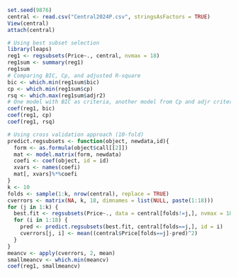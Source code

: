 ```r
set.seed(9876)
central <- read.csv("Central2024P.csv", stringsAsFactors = TRUE)
View(central)
attach(central)

# Using best subset selection
library(leaps)
reg1 <- regsubsets(Price~., central, nvmax = 18)
reg1sum <- summary(reg1)
reg1sum
# Comparing BIC, Cp, and adjusted R-square
bic <- which.min(reg1sum$bic)
cp <- which.min(reg1sum$cp)
rsq <- which.max(reg1sum$adjr2)
# One model with BIC as criteria, another model from Cp and adjr criteria
coef(reg1, bic)
coef(reg1, cp)
coef(reg1, rsq)

# Using cross validation approach (10-fold)
predict.regsubsets <- function(object, newdata,id){
  form <- as.formula(object$call[[2]])
  mat <- model.matrix(form, newdata)
  coefi <- coef(object, id = id)
  xvars <- names(coefi)
  mat[, xvars]%*%coefi
}
k <- 10
folds <- sample(1:k, nrow(central), replace = TRUE)
cverrors <- matrix(NA, k, 18, dimnames = list(NULL, paste(1:18)))
for (j in 1:k) {
  best.fit <- regsubsets(Price~., data = central[folds!=j,], nvmax = 18)
  for (i in 1:18) {
    pred <- predict.regsubsets(best.fit, central[folds==j,], id = i)
    cverrors[j, i] <- mean((central$Price[folds==j]-pred)^2)
  }
}
meancv <- apply(cverrors, 2, mean)
smallmeancv <- which.min(meancv)
coef(reg1, smallmeancv)
```

